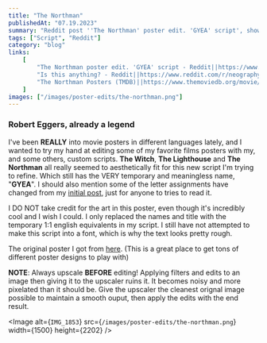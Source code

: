 ```yaml
---
title: "The Northman"
publishedAt: "07.19.2023"
summary: "Reddit post ''The Northman' poster edit. 'GYEA' script', showing a couple of movie poster edits."
tags: ["Script", "Reddit"]
category: "blog"
links:
    [
        "The Northman poster edit. 'GYEA' script - Reddit||https://www.reddit.com/r/neography/comments/153tw4k/the_northman_poster_edit_gyea_script/?utm_source=share&utm_medium=web2x&context=3",
        "Is this anything? - Reddit||https://www.reddit.com/r/neography/comments/13wk0t6/is_this_anything/?utm_source=share&utm_medium=web2x&context=3",
        "The Northman Posters (TMDB)||https://www.themoviedb.org/movie/639933-the-northman/images/posters?language=en-US",
    ]
images: ["/images/poster-edits/the-northman.png"]
---
```


### Robert Eggers, already a legend

I've been **REALLY** into movie posters in different languages lately, and I wanted to try my hand at editing some of my favorite films posters with my, and some others, custom scripts. **The Witch**, **The Lighthouse** and **The Northman** all really seemed to aesthetically fit for this new script I'm trying to refine. Which still has the VERY temporary and meaningless name, "**GYEA**". I should also mention some of the letter assignments have changed from my [initial post](https://www.reddit.com/r/neography/comments/13wk0t6/is_this_anything/?utm_source=share&utm_medium=web2x&context=3), just for anyone to tries to read it.

I DO NOT take credit for the art in this poster, even though it's incredibly cool and I wish I could. I only replaced the names and title with the temporary 1:1 english equivalents in my script. I still have not attempted to make this script into a font, which is why the text looks pretty rough.

The original poster I got from [here](https://www.themoviedb.org/movie/639933-the-northman/images/posters?language=en-US). (This is a great place to get tons of different poster designs to play with)

**NOTE**: Always upscale **BEFORE** editing! Applying filters and edits to an image then giving it to the upscaler ruins it. It becomes noisy and more pixelated than it should be. Give the upscaler the cleanest orignal image possible to maintain a smooth ouput, then apply the edits with the end result.

<Image
	alt={`IMG_1853`}
	src={`/images/poster-edits/the-northman.png`}
	width={1500}
	height={2202}
/>
